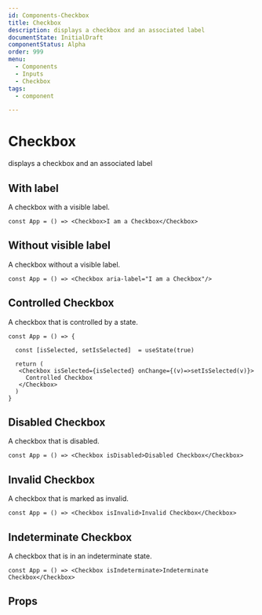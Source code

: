 ```yaml
---
id: Components-Checkbox
title: Checkbox
description: displays a checkbox and an associated label
documentState: InitialDraft
componentStatus: Alpha
order: 999
menu:
  - Components
  - Inputs
  - Checkbox
tags:
  - component

---
```


# Checkbox

displays a checkbox and an associated label

## With label

A checkbox with a visible label.

```jsx-live
const App = () => <Checkbox>I am a Checkbox</Checkbox>
```

## Without visible label

A checkbox without a visible label.

```jsx-live
const App = () => <Checkbox aria-label="I am a Checkbox"/>
```

## Controlled Checkbox

A checkbox that is controlled by a state.

```jsx-live
const App = () => {

  const [isSelected, setIsSelected]  = useState(true)

  return (
   <Checkbox isSelected={isSelected} onChange={(v)=>setIsSelected(v)}>
     Controlled Checkbox
   </Checkbox>
  )
}
```

## Disabled Checkbox

A checkbox that is disabled.

```jsx-live
const App = () => <Checkbox isDisabled>Disabled Checkbox</Checkbox>
```

## Invalid Checkbox

A checkbox that is marked as invalid.

```jsx-live
const App = () => <Checkbox isInvalid>Invalid Checkbox</Checkbox>
```

## Indeterminate Checkbox

A checkbox that is in an indeterminate state.

```jsx-live
const App = () => <Checkbox isIndeterminate>Indeterminate Checkbox</Checkbox>
```

## Props

<PropTable id="Checkbox" />
